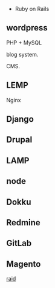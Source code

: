 
* Ruby on Rails
== wordpress ==
PHP + MySQL

blog system.

CMS.

== LEMP ==
Nginx

== Django ==

== Drupal ==

== LAMP ==

== node ==

== Dokku ==

== Redmine ==

== GitLab ==

== Magento ==

[[raid]]
